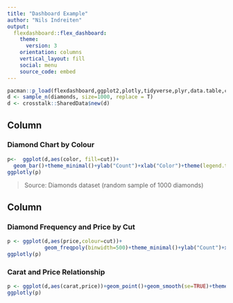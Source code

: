 ```yaml
---
title: "Dashboard Example"
author: "Nils Indreiten"
output: 
  flexdashboard::flex_dashboard:
    theme:
      version: 3
    orientation: columns
    vertical_layout: fill
    social: menu
    source_code: embed
---
```


```r
pacman::p_load(flexdashboard,ggplot2,plotly,tidyverse,plyr,data.table,crosstalk)
d <- sample_n(diamonds, size=1000, replace = T)
d <- crosstalk::SharedData$new(d)
```

Column {data-width=650}
-----------------------------------------------------------------------

### Diamond Chart by Colour

```r
p<-  ggplot(d,aes(color, fill=cut))+
  geom_bar()+theme_minimal()+ylab("Count")+xlab("Color")+theme(legend.title=element_blank())
ggplotly(p)
```

> Source: Diamonds dataset (random sample of 1000 diamonds)

Column {data-width=350}
-----------------------------------------------------------------------

### Diamond Frequency and Price by Cut

```r
p <- ggplot(d,aes(price,colour=cut))+
            geom_freqpoly(binwidth=500)+theme_minimal()+ylab("Count")+xlab("Price")
ggplotly(p)
```



### Carat and Price Relationship

```r
p <- ggplot(d,aes(carat,price))+geom_point()+geom_smooth(se=TRUE)+theme_minimal()+ylab("Price")+xlab("Carat")
ggplotly(p)
```


